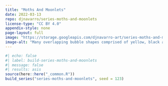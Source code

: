 ```yaml
---
title: "Moths And Moonlets"
date: 2022-03-13
repo: djnavarro/series-moths-and-moonlets
license-type: "CC BY 4.0"
appendix-style: none
page-layout: full
image: "https://storage.googleapis.com/djnavarro-art/series-moths-and-moonlets/800/pollen_55_5536.jpg"
image-alt: "Many overlapping bubble shapes comprised of yellow, black and purple grainy lines and arcs"
---
```

   
::: {.grid}
  
```r
#| echo: false
#| label: build-series-moths-and-moonlets
#| message: false
#| results: asis
source(here::here("_common.R"))
build_series("series-moths-and-moonlets", seed = 123)
```
   
:::
   
